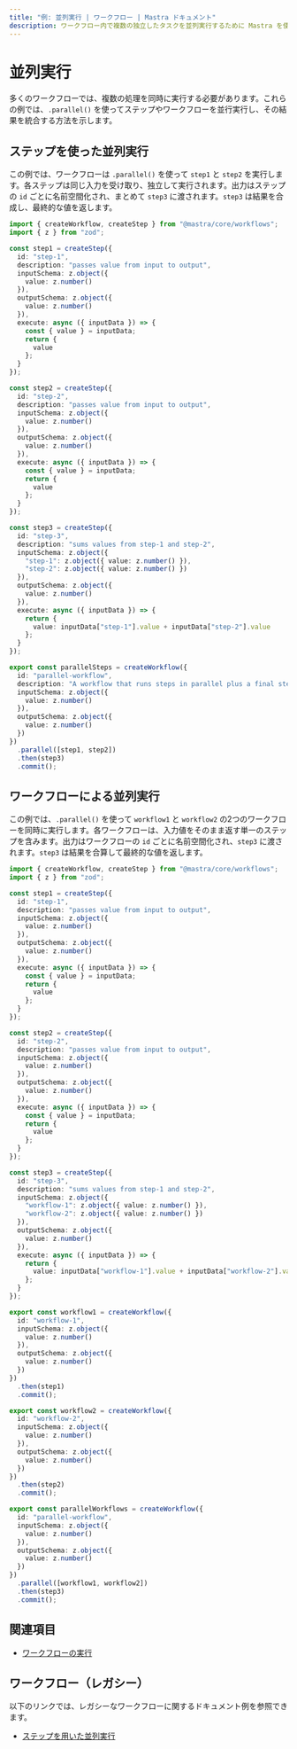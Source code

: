 ```yaml
---
title: "例: 並列実行 | ワークフロー | Mastra ドキュメント"
description: ワークフロー内で複数の独立したタスクを並列実行するために Mastra を使う例。
---
```




# 並列実行

多くのワークフローでは、複数の処理を同時に実行する必要があります。これらの例では、`.parallel()` を使ってステップやワークフローを並行実行し、その結果を統合する方法を示します。



## ステップを使った並列実行

この例では、ワークフローは `.parallel()` を使って `step1` と `step2` を実行します。各ステップは同じ入力を受け取り、独立して実行されます。出力はステップの `id` ごとに名前空間化され、まとめて `step3` に渡されます。`step3` は結果を合成し、最終的な値を返します。

```typescript filename="src/mastra/workflows/example-parallel-steps.ts" showLineNumbers copy
import { createWorkflow, createStep } from "@mastra/core/workflows";
import { z } from "zod";

const step1 = createStep({
  id: "step-1",
  description: "passes value from input to output",
  inputSchema: z.object({
    value: z.number()
  }),
  outputSchema: z.object({
    value: z.number()
  }),
  execute: async ({ inputData }) => {
    const { value } = inputData;
    return {
      value
    };
  }
});

const step2 = createStep({
  id: "step-2",
  description: "passes value from input to output",
  inputSchema: z.object({
    value: z.number()
  }),
  outputSchema: z.object({
    value: z.number()
  }),
  execute: async ({ inputData }) => {
    const { value } = inputData;
    return {
      value
    };
  }
});

const step3 = createStep({
  id: "step-3",
  description: "sums values from step-1 and step-2",
  inputSchema: z.object({
    "step-1": z.object({ value: z.number() }),
    "step-2": z.object({ value: z.number() })
  }),
  outputSchema: z.object({
    value: z.number()
  }),
  execute: async ({ inputData }) => {
    return {
      value: inputData["step-1"].value + inputData["step-2"].value
    };
  }
});

export const parallelSteps = createWorkflow({
  id: "parallel-workflow",
  description: "A workflow that runs steps in parallel plus a final step",
  inputSchema: z.object({
    value: z.number()
  }),
  outputSchema: z.object({
    value: z.number()
  })
})
  .parallel([step1, step2])
  .then(step3)
  .commit();
```




## ワークフローによる並列実行

この例では、`.parallel()` を使って `workflow1` と `workflow2` の2つのワークフローを同時に実行します。各ワークフローは、入力値をそのまま返す単一のステップを含みます。出力はワークフローの `id` ごとに名前空間化され、`step3` に渡されます。`step3` は結果を合算して最終的な値を返します。

```typescript filename="src/mastra/workflows/example-parallel-workflows.ts" showLineNumbers copy
import { createWorkflow, createStep } from "@mastra/core/workflows";
import { z } from "zod";

const step1 = createStep({
  id: "step-1",
  description: "passes value from input to output",
  inputSchema: z.object({
    value: z.number()
  }),
  outputSchema: z.object({
    value: z.number()
  }),
  execute: async ({ inputData }) => {
    const { value } = inputData;
    return {
      value
    };
  }
});

const step2 = createStep({
  id: "step-2",
  description: "passes value from input to output",
  inputSchema: z.object({
    value: z.number()
  }),
  outputSchema: z.object({
    value: z.number()
  }),
  execute: async ({ inputData }) => {
    const { value } = inputData;
    return {
      value
    };
  }
});

const step3 = createStep({
  id: "step-3",
  description: "sums values from step-1 and step-2",
  inputSchema: z.object({
    "workflow-1": z.object({ value: z.number() }),
    "workflow-2": z.object({ value: z.number() })
  }),
  outputSchema: z.object({
    value: z.number()
  }),
  execute: async ({ inputData }) => {
    return {
      value: inputData["workflow-1"].value + inputData["workflow-2"].value
    };
  }
});

export const workflow1 = createWorkflow({
  id: "workflow-1",
  inputSchema: z.object({
    value: z.number()
  }),
  outputSchema: z.object({
    value: z.number()
  })
})
  .then(step1)
  .commit();

export const workflow2 = createWorkflow({
  id: "workflow-2",
  inputSchema: z.object({
    value: z.number()
  }),
  outputSchema: z.object({
    value: z.number()
  })
})
  .then(step2)
  .commit();

export const parallelWorkflows = createWorkflow({
  id: "parallel-workflow",
  inputSchema: z.object({
    value: z.number()
  }),
  outputSchema: z.object({
    value: z.number()
  })
})
  .parallel([workflow1, workflow2])
  .then(step3)
  .commit();
```



## 関連項目

- [ワークフローの実行](./running-workflows.mdx)



## ワークフロー（レガシー）

以下のリンクでは、レガシーなワークフローに関するドキュメント例を参照できます。

- [ステップを用いた並列実行](/examples/workflows_legacy/parallel-steps)

